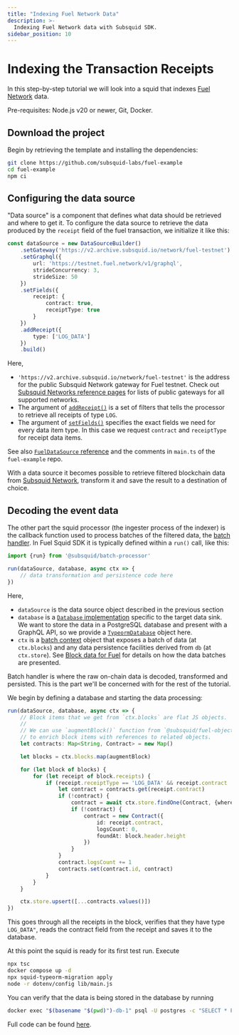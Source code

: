 ```yaml
---
title: "Indexing Fuel Network Data"
description: >-
  Indexing Fuel Network data with Subsquid SDK.
sidebar_position: 10
---
```


# Indexing the Transaction Receipts

In this step-by-step tutorial we will look into a squid that indexes [Fuel Network](https://fuel.network/) data.

Pre-requisites: Node.js v20 or newer, Git, Docker.

## Download the project

Begin by retrieving the template and installing the dependencies:
```bash
git clone https://github.com/subsquid-labs/fuel-example
cd fuel-example
npm ci
```

## Configuring the data source

"Data source" is a component that defines what data should be retrieved and where to get it. To configure the data source to retrieve the data produced by the `receipt` field of the fuel transaction, we initialize it like this:
```typescript title="src/main.ts"
const dataSource = new DataSourceBuilder()
    .setGateway('https://v2.archive.subsquid.io/network/fuel-testnet')
    .setGraphql({
        url: 'https://testnet.fuel.network/v1/graphql',
        strideConcurrency: 3,
        strideSize: 50
    })
    .setFields({
        receipt: {
            contract: true,
            receiptType: true
        }
    })
    .addReceipt({
        type: ['LOG_DATA']
    })
    .build()
```

Here,
* `'https://v2.archive.subsquid.io/network/fuel-testnet'` is the address for the public Subsquid Network gateway for Fuel testnet. Check out [Subsquid Networks reference pages](/subsquid-network/reference) for lists of public gateways for all supported networks.
* The argument of [`addReceipt()`](/fuel-indexing/fuel-datasource/receipt) is a set of filters that tells the processor to retrieve all receipts of type `LOG`.
* The argument of [`setFields()`](/fuel-indexing/fuel-datasource/field-selection) specifies the exact fields we need for every data item type. In this case we request `contract` and `receiptType` for receipt data items.

See also [`FuelDataSource` reference](/fuel-indexing/fuel-datasource) and the comments in `main.ts` of the `fuel-example` repo.

With a data source it becomes possible to retrieve filtered blockchain data from [Subsquid Network](/subsquid-network/overview), transform it and save the result to a destination of choice.
## Decoding the event data

The other part the squid processor (the ingester process of the indexer) is the callback function used to process batches of the filtered data, the [batch handler](/sdk/reference/processors/architecture/#processorrun). In Fuel Squid SDK it is typically defined within a `run()` call, like this:
```typescript
import {run} from '@subsquid/batch-processor'

run(dataSource, database, async ctx => {
    // data transformation and persistence code here
})
```
Here,
* `dataSource` is the data source object described in the previous section
* `database` is a [`Database` implementation](/sdk/resources/persisting-data/overview/) specific to the target data sink. We want to store the data in a PostgreSQL database and present with a GraphQL API, so we provide a [`TypeormDatabase`](/sdk/resources/persisting-data/typeorm/) object here.
* `ctx` is a [batch context](/sdk/reference/processors/architecture/#batch-context) object that exposes a batch of data (at `ctx.blocks`) and any data persistence facilities derived from `db` (at `ctx.store`). See [Block data for Fuel](/fuel-indexing/fuel-datasource/context-interfaces/) for details on how the data batches are presented.

Batch handler is where the raw on-chain data is decoded, transformed and persisted. This is the part we'll be concerned with for the rest of the tutorial.

We begin by defining a database and starting the data processing:
```typescript title="src/main.ts"
run(dataSource, database, async ctx => {
    // Block items that we get from `ctx.blocks` are flat JS objects.
    //
    // We can use `augmentBlock()` function from `@subsquid/fuel-objects`
    // to enrich block items with references to related objects.
    let contracts: Map<String, Contract> = new Map()

    let blocks = ctx.blocks.map(augmentBlock)

    for (let block of blocks) {
        for (let receipt of block.receipts) {
            if (receipt.receiptType == 'LOG_DATA' && receipt.contract != null) {
                let contract = contracts.get(receipt.contract)
                if (!contract) {
                    contract = await ctx.store.findOne(Contract, {where: {id: receipt.contract}})
                    if (!contract) {
                        contract = new Contract({
                            id: receipt.contract,
                            logsCount: 0,
                            foundAt: block.header.height
                        })
                    }
                }
                contract.logsCount += 1
                contracts.set(contract.id, contract)
            }
        }
    }

    ctx.store.upsert([...contracts.values()])
})
```
This goes through all the receipts in the block, verifies that they have type `LOG_DATA"`, reads the contract field from the receipt and saves it to the database.

At this point the squid is ready for its first test run. Execute
```bash
npx tsc
docker compose up -d
npx squid-typeorm-migration apply
node -r dotenv/config lib/main.js
```
You can verify that the data is being stored in the database by running
```bash
docker exec "$(basename "$(pwd)")-db-1" psql -U postgres -c "SELECT * FROM contract"
```
Full code can be found [here](https://github.com/subsquid-labs/fuel-example).
